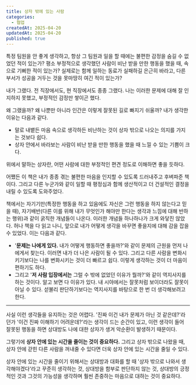 ```yaml
---
title: 상자 밖에 있는 사람
categories:
  - 협업
createdAt: 2025-04-20
updatedAt: 2025-04-20
published: true
---
```


특정 팀원을 안 좋게 생각하고, 항상 그 팀원과 일을 할 때에는 불편한 감정을 숨길 수 없었던 적이 있는가? 평소 부정적으로 생각했던 사람이 비난 받을 만한 행동을 했을 때, 속으로 기뻐한 적이 있는가? 실제로는 함께 일하는 동료가 실패하길 은근히 바라고, 다른 부서가 성공을 거두는 것을 못마땅히 여긴 적이 있는가?

내가 그랬다. 전 직장에서도, 현 직장에서도 종종 그랬다. 나는 이러한 문제에 대해 잘 인지하지 못했고, 부정적인 감정만 쌓이곤 했다.

왜 그랬을까? 왜 나뿐만 아니라 인간은 이렇게 잘못된 길로 빠지기 쉬울까? 내가 생각한 이유는 다음과 같다.

- 말로 내뱉든 마음 속으로 생각하든 비난하는 것이 상자 밖으로 나오는 의지를 가지는 것보다 쉽다.
- 상자 안에서 바라보는 사람이 비난 받을 만한 행동을 했을 때 느낄 수 있는 기쁨이 크다.

위에서 말하는 상자란, 어떤 사람에 대한 부정적인 편견 정도로 이해하면 좋을 듯하다.

어쨌든 이 책은 내가 종종 겪는 불편한 마음을 인지할 수 있도록 드러내주고 후벼파준 책이다. 그리고 다른 누군가와 같이 일할 때 평정심과 함께 생산적이고 더 건설적인 결정을 내릴 수 있도록 도와주었다.

책에서는 자기기만(특정한 행동을 하고 있음에도 자신은 그런 행동을 하지 않는다고 믿을 때), 자기배반(다른 이를 위해 내가 무엇인가 해야만 한다는 생각과 느낌에 대해 반하는 행위)과 같이 굵직한 개념들이 나온다. 이러한 개념들 하나하나가 크게 와닿진 않았다. 허나 책을 다 읽고 나니, 앞으로 내가 어떻게 생각을 바꾸면 좋을지에 대해 감을 잡을 수 있었다. 이는 다음과 같다.

- '**문제는 나에게 있다.** 내가 어떻게 행동하면 좋을까?'와 같이 문제의 근원을 먼저 나에게서 찾는다. 이러면 내가 더 나은 사람이 될 수 있다. 그리고 다른 사람을 변화시키기보다는 나를 변화시키는 것이 더 빠르고 쉽다. 이렇게 생각하는 것이 더 마음이 편하기도 하다.
- 그리고 '**저 사람 입장에서는** 그럴 수 밖에 없었던 이유가 뭘까?'와 같이 역지사지를 하는 것이다. 알고 보면 다 이유가 있다. 내 시야에서는 잘못처럼 보이더라도 잘못이 아닐 수 있다. 섣불리 판단하기보다는 역지사지를 바탕으로 한 번 더 생각해보려고 한다.

---

사실 이런 생각들을 유지하는 것은 어렵다. '진짜 이건 내가 문제가 아닌 것 같은데?'라던가 '이건 진짜 이해하기 어려운데?'라는 생각이 드는 순간이 있고, 이런 생각이 들어 잘못된 행동을 하면 상대방도 나에 대한 상자가 생겨 악순환이 발생하기 때문이다.

그렇기에 **상자 안에 있는 시간을 줄이는 것이 중요하다.** 그리고 상자 밖으로 나왔을 때, 상자 안에 갇힌 다른 사람을 꺼내줄 수 있다면 더욱 상자 안에 있는 시간을 줄일 수 있다.

상자 안에 있는 시간을 줄이기 위해서는 상대방과 대화를 할 때 '상자 밖으로 나와서 생각해야겠다'라고 꾸준히 생각하는 것, 상대방을 함부로 판단하지 않는 것, 상대방의 긍정적인 것과 그것의 가능성을 생각하며 훨씬 존중하는 마음으로 대하는 것이 중요하다.
